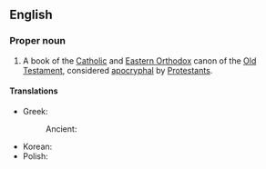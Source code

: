 ==English==
{{book of the Bible|Books of the Maccabees}}

===Proper noun===
{{en-proper noun}}

# A book of the [[Catholic]] and [[Eastern Orthodox]] canon of the [[Old Testament]], considered [[apocryphal]] by [[Protestants]].
#: {{syn|en|1 Macc.|q1=abbreviation}}

====Translations====
{{trans-top|first book of Maccabees}}
* Greek:
*: Ancient: {{t|grc|Αʹ Μακκαβαῖων}}
{{trans-mid}}
* Korean: {{t|ko|마카베오기 상권}}
* Polish: {{t|pl|Pierwsza Księga Machabejska|f}}
{{trans-bottom}}
